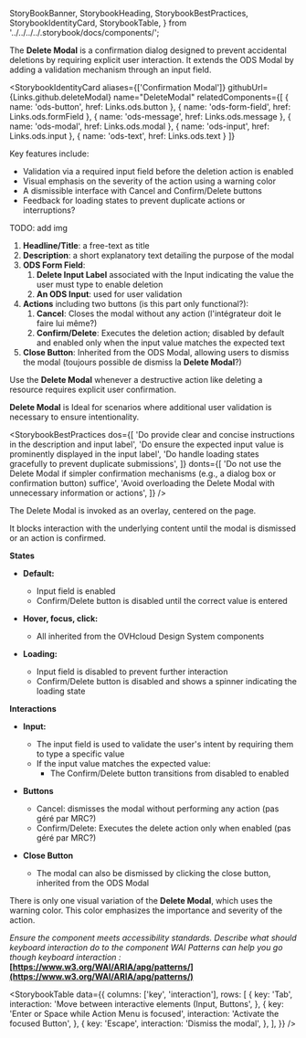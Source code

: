   StoryBookBanner,
  StorybookHeading,
  StorybookBestPractices,
  StorybookIdentityCard,
  StorybookTable,
} from '../../../../.storybook/docs/components/';

<Meta title="Templates/Delete Modal/Documentation" />

<StoryBookBanner of={meta} />

The **Delete Modal** is a confirmation dialog designed to prevent accidental deletions by requiring explicit user interaction. It extends the ODS Modal by adding a validation mechanism through an input field.

<StorybookHeading label="Overview" level={2} />

<StorybookIdentityCard
  aliases={['Confirmation Modal']}
  githubUrl={Links.github.deleteModal}
  name="DeleteModal"
  relatedComponents={[
    { name: 'ods-button', href: Links.ods.button },
    { name: 'ods-form-field', href: Links.ods.formField },
    { name: 'ods-message', href: Links.ods.message },
    { name: 'ods-modal', href: Links.ods.modal },
    { name: 'ods-input', href: Links.ods.input },
    { name: 'ods-text', href: Links.ods.text }
  ]}
>

Key features include:

- Validation via a required input field before the deletion action is enabled
- Visual emphasis on the severity of the action using a warning color
- A dismissible interface with Cancel and Confirm/Delete buttons
- Feedback for loading states to prevent duplicate actions or interruptions?

</StorybookIdentityCard>

<StorybookHeading label="Anatomy" level={2} />

TODO: add img

1. **Headline/Title**: a free-text as title
2. **Description**: a short explanatory text detailing the purpose of the modal
3. **ODS Form Field**:
   1. **Delete Input Label** associated with the Input indicating the value the user must type to enable deletion
   2. **An ODS Input**: used for user validation
4. **Actions** including two buttons (is this part only functional?):
   1. **Cancel**: Closes the modal without any action (l'intégrateur doit le faire lui même?)
   2. **Confirm/Delete**: Executes the deletion action; disabled by default and enabled only when the input value matches the expected text
5. **Close Button**: Inherited from the ODS Modal, allowing users to dismiss the modal (toujours possible de dismiss la **Delete Modal**?)

<StorybookHeading label="Usage" level={2} />

Use the **Delete Modal** whenever a destructive action like deleting a resource requires explicit user confirmation.

**Delete Modal** is Ideal for scenarios where additional user validation is necessary to ensure intentionality.

<StorybookHeading label="Dos & Don'ts" level={2} />

<StorybookBestPractices
  dos={[
    'Do provide clear and concise instructions in the description and input label',
    'Do ensure the expected input value is prominently displayed in the input label',
    'Do handle loading states gracefully to prevent duplicate submissions',
  ]}
  donts={[
    'Do not use the Delete Modal if simpler confirmation mechanisms (e.g., a dialog box or confirmation button) suffice',
    'Avoid overloading the Delete Modal with unnecessary information or actions',
  ]}
/>

<StorybookHeading label="Placement" level={2} />

The Delete Modal is invoked as an overlay, centered on the page.

It blocks interaction with the underlying content until the modal is dismissed or an action is confirmed.

<StorybookHeading label="Behaviour" level={2} />

**States**

- **Default:**

  - Input field is enabled
  - Confirm/Delete button is disabled until the correct value is entered

- **Hover, focus, click:**

  - All inherited from the OVHcloud Design System components

- **Loading:**
  - Input field is disabled to prevent further interaction
  - Confirm/Delete button is disabled and shows a spinner indicating the loading state

**Interactions**

- **Input:**

  - The input field is used to validate the user's intent by requiring them to type a specific value
  - If the input value matches the expected value:
    - The Confirm/Delete button transitions from disabled to enabled

- **Buttons**

  - Cancel: dismisses the modal without performing any action (pas géré par MRC?)
  - Confirm/Delete: Executes the delete action only when enabled (pas géré par MRC?)

- **Close Button**
  - The modal can also be dismissed by clicking the close button, inherited from the ODS Modal

<StorybookHeading label="Variations" level={2} />

There is only one visual variation of the **Delete Modal**, which uses the warning color. This color emphasizes the importance and severity of the action.

<StorybookHeading label="Accessibility" level={2} />

_Ensure the component meets accessibility standards.
Describe what should keyboard interaction do to the component
WAI Patterns can help you go though keyboard interaction :_ **[https://www.w3.org/WAI/ARIA/apg/patterns/](https://www.w3.org/WAI/ARIA/apg/patterns/)**

<StorybookTable
  data={{
    columns: ['key', 'interaction'],
    rows: [
      {
        key: 'Tab',
        interaction: 'Move between interactive elements (Input, Buttons',
      },
      {
        key: 'Enter or Space while Action Menu is focused',
        interaction: 'Activate the focused Button',
      },
      {
        key: 'Escape',
        interaction: 'Dismiss the modal',
      },
    ],
  }}
/>
